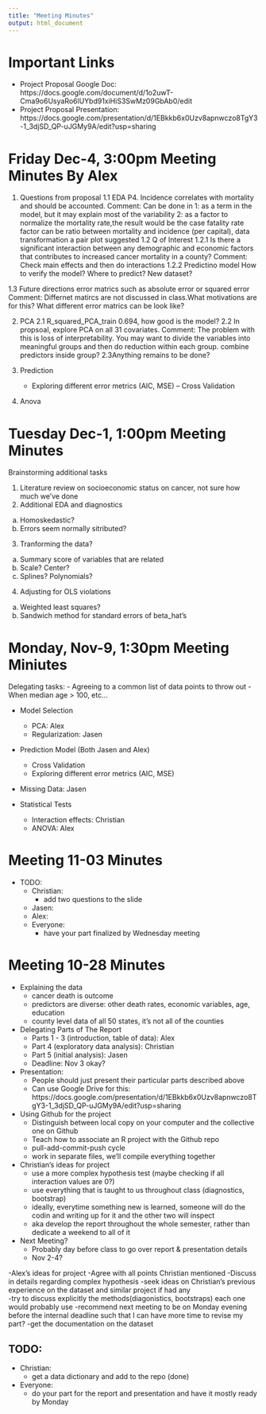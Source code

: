 ```yaml
---
title: "Meeting Minutes"
output: html_document
---
```


# Important Links

- Project Proposal Google Doc: https://docs.google.com/document/d/1o2uwT-Cma9o6UsyaRo6lUYbd91xiHiS3SwMz09GbAb0/edit
- Project Proposal Presentation: https://docs.google.com/presentation/d/1EBkkb6x0Uzv8apnwczo8TgY3-1_3djSD_QP-uJGMy9A/edit?usp=sharing


# Friday Dec-4, 3:00pm Meeting Minutes By Alex
1. Questions from proposal
  1.1 EDA
       P4. Incidence correlates with mortality and should be accounted. 
                Comment: Can be done in 1: as a term in the model, but it may explain most of the variability
                                        2: as a factor to normalize the mortality rate,the result would be the case fatality rate
                                          factor can be ratio between mortality and incidence (per capital), data transformation
                                          a pair plot suggested
  1.2 Q of Interest
      1.2.1 Is there a significant interaction between any demographic and economic factors that contributes to
increased cancer mortality in a county?
                Comment: Check main effects and then do interactions
      1.2.2 Predictino model
            How to verify the model? Where to predict? New dataset? 
  
  1.3 Future directions
        error matrics such as absolute error or squared error
               Comment: Differnet matircs are not discussed in class.What motivations are for this? What different error matrics can be look like? 

2.  PCA
     2.1 R_squared_PCA_train 0.694, how good is the model? 
     2.2 In propsoal, explore PCA on all 31 covariates. 
                Comment: The problem with this is loss of interpretability. You may want to divide the variables into meaningful groups and then do reduction within each group.
                combine predictors inside group?
      2.3Anything remains to be done?
      
3. Prediction
      - Exploring different error metrics (AIC, MSE)
      -- Cross Validation
 
 4. Anova
    
     
                                      
                                          

# Tuesday Dec-1, 1:00pm Meeting Minutes

Brainstorming additional tasks

1. Literature review on socioeconomic status on cancer, not sure how much we've done
2. Additional EDA and diagnostics
  a. Homoskedastic?
  b. Errors seem normally sitributed?
3. Tranforming the data?
  a. Summary score of variables that are related
  b. Scale? Center?
  c. Splines? Polynomials?
4. Adjusting for OLS violations
  a. Weighted least squares?
  b. Sandwich method for standard errors of beta_hat's 

# Monday, Nov-9, 1:30pm Meeting Miniutes
Delegating tasks:
 - Agreeing to a common list of data points to throw out
   - When median age > 100, etc...
   

 - Model Selection
   - PCA: Alex
   - Regularization: Jasen
   
 - Prediction Model (Both Jasen and Alex)
   - Cross Validation
   - Exploring different error metrics (AIC, MSE)
 
 - Missing Data: Jasen
 
 - Statistical Tests
   - Interaction effects: Christian
   - ANOVA: Alex
   


# Meeting 11-03 Minutes

- TODO:
  - Christian:
    - add two questions to the slide
  - Jasen:
  - Alex:
  - Everyone:
    - have your part finalized by Wednesday meeting

# Meeting 10-28 Minutes

- Explaining the data
  - cancer death is outcome
  - predictors are diverse: other death rates, economic variables, age, education
  - county level data of all 50 states, it's not all of the counties
  
- Delegating Parts of The Report
  - Parts 1 - 3 (introduction, table of data): Alex
  - Part 4 (exploratory data analysis): Christian 
  - Part 5 (initial analysis): Jasen
  - Deadline: Nov 3 okay?

- Presentation: 
  - People should just present their particular parts described above
  - Can use Google Drive for this: https://docs.google.com/presentation/d/1EBkkb6x0Uzv8apnwczo8TgY3-1_3djSD_QP-uJGMy9A/edit?usp=sharing

- Using Github for the project
  - Distinguish between local copy on your computer and the collective one on Github
  - Teach how to associate an R project with the Github repo
  - pull-add-commit-push cycle
  - work in separate files, we'll compile everything together 

- Christian's ideas for project
  - use a more complex hypothesis test (maybe checking if all interaction values are 0?)
  - use everything that is taught to us throughout class (diagnostics, bootstrap)
  - ideally, everytime something new is learned, someone will do the codin and writing up for it and the other two will inspect
  - aka develop the report throughout the whole semester, rather than dedicate a weekend to all of it

- Next Meeting? 
  - Probably day before class to go over report & presentation details
  - Nov 2-4?

-Alex's ideas for project
  -Agree with all points Christian mentioned
  -Discuss in details regarding complex hypothesis
  -seek ideas on Christian's previous experience on the dataset and similar project if had any  
  -try to discuss explicitly the methods(diagonistics, bootstraps) each one would probably use
  -recommend next meeting to be on Monday evening before the internal deadline such that I can have more time to revise my part? 
  -get the documentation on the dataset

## TODO:
  - Christian:
    - get a data dictionary and add to the repo (done)
  - Everyone:
    - do your part for the report and presentation and have it mostly ready by Monday
